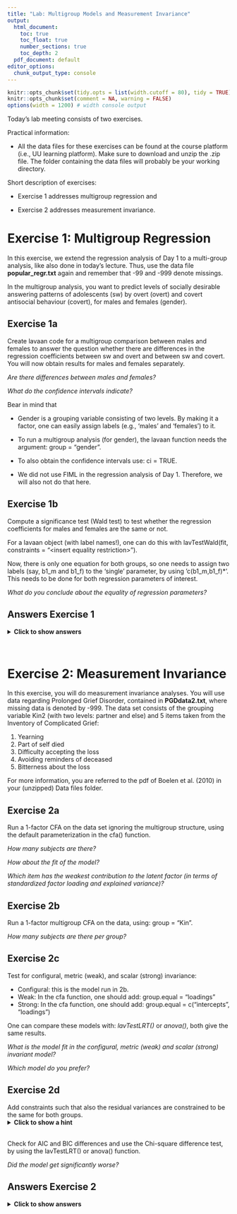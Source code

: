 ```yaml
---
title: "Lab: Multigroup Models and Measurement Invariance"
output:
  html_document: 
    toc: true
    toc_float: true
    number_sections: true
    toc_depth: 2
  pdf_document: default
editor_options:
  chunk_output_type: console
---
```



<style>
body {
  width: 100%;
  margin: 0 auto;
}
</style>


```r
knitr::opts_chunk$set(tidy.opts = list(width.cutoff = 80), tidy = TRUE)
knitr::opts_chunk$set(comment = NA, warning = FALSE)
options(width = 1200) # width console output
```


Today’s lab meeting consists of two exercises.


Practical information:

- All the data files for these exercises can be found at the course platform (i.e., UU learning platform). Make sure to download and unzip the .zip file. The folder containing the data files will probably be your working directory.


Short description of exercises:

- Exercise 1 addresses multigroup regression and 

- Exercise 2 addresses measurement invariance.



# Exercise 1: Multigroup Regression

In this exercise, we extend the regression analysis of Day 1 to a multi-group analysis, like also done in today's lecture. 
Thus, use the data file **popular_regr.txt** again and remember that -99 and -999 denote missings. 

In the multigroup analysis, you want to predict levels of socially desirable answering patterns of adolescents (sw) by overt (overt) and covert antisocial behaviour (covert), for males and females (gender).


## Exercise 1a 

Create lavaan code for a multigroup comparison between males and females to answer the question whether there are differences in the regression coefficients between sw and overt and between sw and covert.
You will now obtain results for males and females separately. 

*Are there differences between males and females?*

*What do the confidence intervals indicate?*

Bear in mind that  

 * Gender is a grouping variable consisting of two levels. By making it a factor, one can easily assign labels (e.g., ‘males’ and ‘females’) to it.

 * To run a multigroup analysis (for gender), the lavaan function needs the argument: group = "gender".

 * To also obtain the confidence intervals use: ci = TRUE.
 
 * We did not use FIML in the regression analysis of Day 1. Therefore, we will also not do that here.
  
 
## Exercise 1b 

Compute a significance test (Wald test) to test whether the regression coefficients for males and females are the same or not.

For a lavaan object (with label names!), one can do this with lavTestWald(fit, constraints = "\<insert equality restriction\>"). 

Now, there is only one equation for both groups, so one needs to assign two labels (say, b1_m and b1_f) to the ‘single’ parameter, by using 'c(b1_m,b1_f)*'. This needs to be done for both regression parameters of interest.

*What do you conclude about the equality of regression parameters?*


## Answers Exercise 1

<details><summary><b>Click to show answers</b></summary>

&nbsp;

**Installing and loading Lavaan**

```r
if (!require("lavaan")) install.packages("lavaan", dependencies = TRUE)
```

```r
library(lavaan) 
```

**Read in data**

```r
data_regr <- read.table("popular_regr.txt", header = T)

#If data without header, then: 
colnames(data_regr) <- c("respnr", "Dutch", "gender", "sw", "covert", "overt")
```


**Denote missing values**

Missing values are labelled -99 and -999, so set this to NA:

```r
data_regr[sapply(data_regr, function(x) as.character(x) %in% c("-99", "-999") )] <- NA 
```

If you forget to tell R that -99 and -999 are used to denote missing data, these values will be treated as being observed. 

**Recoding variables**

Besides sw, overt, and covert, we now also use the variable gender. Since we read in a text file, there is no information about measurement level. Thus, we want to denote that the variable 'gender' is a factor, although it is not necessary in case of two levels. It is, however, helpful in assigning names to the levels.

```r
data_regr$gender <- factor(data_regr$gender, labels = c("male", "female"))

#summary(data_regr$gender)
```

**Specify the multigroup regression model**

Now, let us run a multigroup regression model predicting levels of socially desirable answering patterns of adolescents (sw) using the predictors overt (overt) and covert antisocial behaviour (covert), for both males and females.

To run a multigroup regression with lavaan, we need to add: group = "gender" to the lavaan function. It does not affect the model specification:

```r
model.regression <- '
  sw ~ overt + covert # regression
  sw ~~ sw            # residual variance
  sw ~ 1              # intercept
'
```

**Fit the multigroup regression model using the lavaan function**

To run a multigroup regression, we use the lavaan function and, as mentioned before, we need to add 'group = "gender"' to this function:

```r
fit_MGregr <- lavaan(model = model.regression, data = data_regr,
                     group = "gender") # multigroup specification
```

**Summary of the model**

```r
summary(fit_MGregr, standardized=TRUE, fit.measures = TRUE, rsquare = TRUE, ci = TRUE)
```

**Parameter estimates**

You can ask for the parameter estimates in a few different ways, as outlined below. 

```r
coef(fit_MGregr)                 # unstandardized regression parameters

parameterEstimates(fit_MGregr)   # all unstandardized parameters - with extra information

standardizedSolution(fit_MGregr) # all standardized parameters - with extra information
```

**Model fit measures**

You can ask for the model fit measures in a few different ways, as outlined below. 

```r
fitMeasures(fit_MGregr)   # many model fit measures

fitMeasures(fit_MGregr, c("cfi", "tli", "rmsea","srmr")) # ask for specific model fit measures
                        

inspect(fit_MGregr, 'r2') # R-square (for sw)

# Technical output
lavInspect(fit_MGregr) # Comparable to TECH1 in Mplus
```

**Plot the results**

```r
if (!require("lavaanPlot")) install.packages("lavaanPlot") # install this package first (once)
library(lavaanPlot)
lavaanPlot(model = fit_MGregr, node_options = list(shape = "box", fontname = "Helvetica"), 
           edge_options = list(color = "grey"), coefs = T, stand = T, covs = T) # plot

# Alternative
if (!require("tidySEM")) install.packages("tidySEM") # install this package first (once)
library(tidySEM)
graph_sem(fit_MGregr) # plot

# Another alternative
if (!require("semPlot")) install.packages("semPlot") # install this package first (once)
library(semPlot)
semPaths(fit_MGregr, "par", weighted = FALSE, nCharNodes = 7, shapeMan = "rectangle",
         sizeMan = 8, sizeMan2 = 5) # plot
```


**Possible conclusions**

* The standardized effect of covert on sw appears to be stronger for females (-0.478) than males (-0.438) and reverse for the effect of overt (-0.161 for males compared to -0.112 for females). 

* However, the confidence intervals for sw on covert and overt show a large overlap for males and females. 

  The regression coefficients for the males are included in the confidence intervals for the females and vice versa. 

Next, we are going to test whether the differences between the regression coefficients for males and females are statistically significant. 


**Test equality of the regression coefficients**

<!-- # TO DO -->
<!-- Je zou eigenlijk op gestand. est. moeten doen -->
<!-- > Ik kan zelf al niet tot gestand komen vanuit ongestand: -0.497/(sqrt(0.361)/sqrt(0.336)) = -0.4794821 en niet -0.438 -->
<!-- > Zie evt https://groups.google.com/g/lavaan/c/Z4v2whX8TS4 hoe je het zou kunnen doen -->

Next, we want to test whether the regression coefficients for males and females are the same.

Note: One should actually do this for comparable parameters, which often comes down to inspecting standardized parameters. Unfortunately, this is difficult when using lavaan (or Mplus for that matter). However, since we look at the same relationship for two different groups, the comparability of the estimates may not be a problem. Moreover, the variances of the predictors and dependent variable are about the same for both groups, so we can probably compare the unstandardized parameters as well. 

Now, we want to constrain 'a single parameter' to be equal across two groups. Therefore, we need to label this parameter for both groups, so using 2 labels. This we need to do for both regression coefficient parameters.

First, specify the model:

```r
model.regression_equal <- '
  # model with labeled parameters
  sw ~ c(b1_m,b1_f)*overt + c(b2_m,b2_f)*covert # regression
  sw ~~ sw                                      # residual variance
  sw ~ 1                                        # intercept
'
```

Next, fit the model:

```r
# Fit model
fit_MGregr_equal <- lavaan(model = model.regression_equal, data = data_regr,
                     group = "gender") # multigroup specification
```

Last, conduct a Wald test:

```r
lavTestWald(fit_MGregr_equal, constraints = 'b1_m == b1_f; b2_m == b2_f')
```

The Wald test with df=2 is 1.036, with $p$ = 0.596. Thus, we do not reject the null that the two regression coefficients for both groups are equal. Hence, we conclude that there is no evidence for a difference between b1_m and b1_f and between b2_m and b2_f. Stated otherwise, we conclude that the estimates are the same for both groups.

In case one wants the model results for which the regression coefficients are the same:

```r
# Model specification
model.regression_equal <- '
  # model with labeled parameters
  sw ~ c(b1_m,b1_f)*overt + c(b2_m,b2_f)*covert # regression
  sw ~~ sw                                      # residual variance
  sw ~ 1                                        # intercept
  #
  # constraints
  b1_m == b1_f; b2_m == b2_f
'

# Fit the model
fit_MGregr_equal <- lavaan(model = model.regression_equal, data = data_regr,
                           group = "gender") # multigroup specification 

# Model summary
summary(fit_MGregr_equal, standardized=TRUE, fit.measures=TRUE)
fitMeasures(fit_MGregr_equal, c("cfi", "tli", "rmsea","srmr")) # alternative for specific fit measures
```

</details>

&nbsp;


# Exercise 2: Measurement Invariance

In this exercise, you will do measurement invariance analyses. You will use data regarding Prolonged Grief Disorder, contained in **PGDdata2.txt**, where missing data is denoted by -999. The data set consists of the grouping variable Kin2 (with two levels: partner and else) and 5 items taken from the Inventory of Complicated Grief: 

1. Yearning
2. Part of self died
3. Difficulty accepting the loss
4. Avoiding reminders of deceased
5. Bitterness about the loss 

For more information, you are referred to the pdf of Boelen et al. (2010) in your (unzipped) Data files folder.


## Exercise 2a

Run a 1-factor CFA on the data set ignoring the multigroup structure, using the default parameterization in the cfa() function.

*How many subjects are there?*

*How about the fit of the model?*

*Which item has the weakest contribution to the latent factor (in terms of standardized factor loading and explained variance)?*


## Exercise 2b

Run a 1-factor multigroup CFA on the data, using: group = "Kin".

*How many subjects are there per group?*


## Exercise 2c

Test for configural, metric (weak), and scalar (strong) invariance:

* Configural: this is the model run in 2b.
* Weak: In the cfa function, one should add: group.equal = "loadings"
* Strong: In the cfa function, one should add: group.equal = c("intercepts", "loadings")

One can compare these models with: *lavTestLRT()* or *anova()*, both give the same results.

*What is the model fit in the configural, metric (weak) and scalar (strong) invariant model? *

*Which model do you prefer?*


## Exercise 2d

Add constraints such that also the residual variances are constrained to be the same for both groups. 
<details><summary><b>Click to show a hint</b></summary>
In the cfa function, in the group.equal argument, one should add "residuals".
</details>
<br>
Check for AIC and BIC differences and use the Chi-square difference test, by using the lavTestLRT() or anova() function.

*Did the model get significantly worse? *


## Answers Exercise 2

<details><summary><b>Click to show answers</b></summary>

&nbsp;

**Read in data**
```r
data_PGD <- read.table("PGDdata2.txt", header = T)
```

**Denote missing values and categorical variables**
```r
data_PGD[sapply(data_PGD, function(x) as.character(x) %in% c("-999") )] <- NA 

data_PGD$Kin2 <- factor(data_PGD$Kin2, labels = c("partner", "else"))

#summary(data_PGD$Kin2)
```


**Data screening: Item correlations**

The correlations for the items of interest (i.e., b1pss1, b2pss2, b3pss3, b4pss4, and b5pss5) are:

```r
if (!require("Hmisc")) install.packages("Hmisc", dependencies = TRUE)
library(Hmisc)

res <- rcorr(as.matrix(data_PGD[,2:6])) # rcorr() accepts matrices only
round(res$r, 3) # Correlation matrix (rounded to 3 decimals)
```

&nbsp;


**One-Factor CFA**

Specify and fit the model, then obtain the summary and fit measures:

```r
# Specify:
model.1CFA <- "
  # Free first factor loading, using: NA*
  F  =~ NA*b1pss1 + b2pss2 + b3pss3 + b4pss4 + b5pss5
  # Set factor variance to 1, using: 1*
  F ~~ 1*F
"

# Fit:
fit_1CFA <- cfa(model.1CFA, data=data_PGD,
                missing='fiml', fixed.x=F) # Specify FIML 

# Summary:
summary(fit_1CFA, standardized = T)

# Fit statistics:
fitMeasures(fit_1CFA, c("chisq", "df", "pvalue", "cfi", "tli", "rmsea","srmr")) 

# Technical output
lavInspect(fit_1CFA) 
```

The number of observations is 571. Thus, there are 571 subjects/persons.

Using the rules of thumb, we can conclude that the fit of the model is acceptable. Namely, CFI/TLI > .95, RMSEA < .06, and SRMR < .08. 

Item 2 has the weakest contribution to the factor. Its standardized factor loading (Std.all) is 0.494. Hence, the item explains $100\%*0.494^2 \approx 24.4\%$ of the factor its variance.

&nbsp;


**One-factor Multigroup CFA**

Specify and fit the model, then obtain the summary and fit measures:

```r
# Specify:
model.1CFA <- "
  # Free first factor loading, using: NA*
  F  =~ NA*b1pss1 + b2pss2 + b3pss3 + b4pss4 + b5pss5
  # Set factor variance to 1, using: 1*
  F ~~ 1*F
"

model.1CFA <- "
  # Free first factor loading (for both groups), using: NA*
  F  =~ NA*b1pss1 + b2pss2 + b3pss3 + b4pss4 + b5pss5
  # Set factor variance of first group to 1
  F ~~ c(1, NA)*F
"
              #Df    AIC    BIC  Chisq Chisq diff    RMSEA Df diff Pr(>Chisq)
#fit_MG1CFA_ci  9 6490.1 6624.8 11.329                                       
#fit_MG1CFA_wi 14 6488.2 6601.1 19.417     8.0876 0.046589       5     0.1515
#fit_MG1CFA_si 18 6485.1 6580.6 24.297     4.8802 0.027811       4     0.2998

model.1CFA <- "
  # Free first factor loading of second  group, using: NA*
  F =~ c(1, NA)*b1pss1 + b2pss2 + b3pss3 + b4pss4 + b5pss5
  # Use freely estimated factor variances
  #F ~~ NA*F
"
#              Df    AIC    BIC  Chisq Chisq diff    RMSEA Df diff Pr(>Chisq)
#fit_MG1CFA_ci  9 6490.1 6624.8 11.329                                       
#fit_MG1CFA_wi 14 6488.2 6601.1 19.417     8.0876 0.046589       5     0.1515
#fit_MG1CFA_si 18 6485.1 6580.6 24.297     4.8802 0.027811       4     0.2998

# Note: differs in terms of comparisons a bit from:
model.1CFA <- "
  # Free first factor loading, using: NA*
  F  =~ NA*b1pss1 + b2pss2 + b3pss3 + b4pss4 + b5pss5
  # Set factor variance to 1, using: 1*
  F ~~ 1*F
"
#              Df    AIC    BIC  Chisq Chisq diff    RMSEA Df diff Pr(>Chisq)
#fit_MG1CFA_ci 10 6488.1 6618.4 11.329                                       
#fit_MG1CFA_wi 15 6486.2 6594.8 19.435     8.1058 0.046726       5     0.1505
#fit_MG1CFA_si 19 6483.1 6574.3 24.320     4.8846 0.027880       4     0.2993

# Fit:
fit_MG1CFA <- cfa(model.1CFA, data=data_PGD,
                group = 'Kin2',
                missing='fiml', fixed.x=F) # Specify FIML 

# Summary:
summary(fit_MG1CFA, standardized = T)

# Fit statistics:
fitMeasures(fit_MG1CFA, c("chisq", "df", "pvalue", "cfi", "tli", "rmsea","srmr")) 

# Technical output
lavInspect(fit_MG1CFA) 
```

The number of observations per group are:

* 190 in the 'partner' group
* 379 in the 'else' group

&nbsp;


**Measurement invariance testing**

Before one compares parameters across multiple groups in CFA, one first needs to establish measurement invariance. When data is continuous, testing for measurement invariance involves a fixed sequence of model comparison tests. A typical sequence involves three models:

Model 1: configural invariance. 

* The same factor structure is imposed on all groups:

```r
# configural invariance - the same as fit_MG1CFA
fit_MG1CFA_ci <- cfa(model.1CFA, data=data_PGD,
                  group = 'Kin2',
                  missing='fiml', fixed.x=F)
```

Model 2: metric/weak invariance. 

* The factor loadings are constrained to be equal across groups:

```r
# metric/weak invariance
fit_MG1CFA_wi <- cfa(model.1CFA, data=data_PGD,
                     group = 'Kin2',
                     missing='fiml', fixed.x=F,
                      group.equal = "loadings") 
```

Model 3: scalar/strong invariance. 

* The factor loadings and intercepts are constrained to be equal across groups:

```r
# scalar/strong invariance
fit_MG1CFA_si <- cfa(model.1CFA, data=data_PGD,
                     group = 'Kin2',
                     missing='fiml', fixed.x=F,
                      group.equal = c("intercepts", "loadings"))
```

To compare the models the following code can be run:

```r
lavTestLRT(fit_MG1CFA_ci, fit_MG1CFA_wi, fit_MG1CFA_si) # or:
#anova(fit_MG1CFA_ci, fit_MG1CFA_wi, fit_MG1CFA_si)
```

Because we provided three model fits, it produces two tests: 

1. the first model versus the second model. 
2. the second model versus the third model. 


**Possible conclusions**

0. The configural model fits the data ($\chi^2(10) = 11.329, \ p = .33$):

  ```r
  fitMeasures(fit_MG1CFA_ci, c("chisq", "df", "pvalue"))
  ```
  From there on, we evaluate whether the more constrained model does not fit the data worse than the less constrained model.

1. Because the first p-value is non-significant ($p = 0.088 > .05$), we conclude that:

  * Weak invariance (equal factor loadings) is supported in this dataset.
  * Stated otherwise: The metric invariance model does not fit worse than the configural model.

2. Because the second p-value is also non-significant ($p = 0.300 > .05$), we conclude that strong invariance (equal intercepts and factor loadings) is also supported:

  * In SEM, one always prefer parsimony: the model with the most df. Thus, we prefer the scalar invariance model, where both factor loadings and intercepts are constrained (to be equal). 
  * Since the latent variable in the scalar model means the same thing across the two groups, we can compare values on the latent variable.


*Remark:* Let us say that the second p-value is significant:

* Then, strong invariance is not supported. 
* Then, it is unwise to directly compare parameters across the two groups.


**Plot**

A path diagram of the strong invariance model can be obtained via:

```r
if (!require("tidySEM")) install.packages("tidySEM") # install this package first (once)
library(tidySEM)

graph_sem(fit_MG1CFA_si) # plot
```

&nbsp;

**Adding constraints**

Add constraints such that also the residual variances are constrained to be the same for both groups: 

```r
# Fit model:
fit_MG1CFA_si_res <- cfa(model.1CFA, data=data_PGD,
                     group = 'Kin2',
                     missing='fiml', fixed.x=F,
                     group.equal = c("intercepts", "loadings", "residuals")) # constraints

# Fit measures
fitMeasures(fit_MG1CFA_si_res, c("chisq", "df", "pvalue", "cfi", "tli", "rmsea","srmr"))

# Technical output
lavInspect(fit_MG1CFA_si_res) 
```

Compare this model (fit_MG1CFA_si_res) to one without (fit_MG1CFA_si):

```r
lavTestLRT(fit_MG1CFA_si_res, fit_MG1CFA_si) # or:
#anova(fit_MG1CFA_si_res, fit_MG1CFA_si)
```

**Possible conclusion**

Since $\Delta \chi^2(5) = 10.268, \ p= 0.068$, the equal-residual-variances model is not significantly worse. That is, the residual variances are also equal. 

Bear in mind that, when we compare two models, we always prefer a more parsimonious model (= more df, that is, less parameters to be estimated). 

</details>

&nbsp;